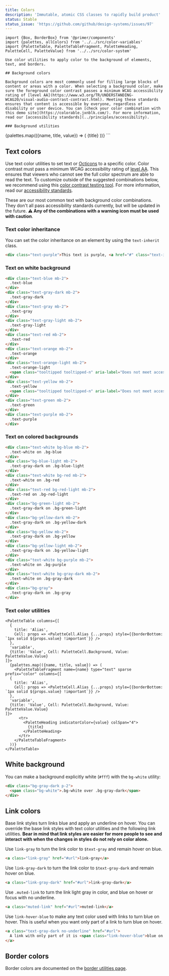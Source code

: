 ```yaml
---
title: Colors
description: 'Immutable, atomic CSS classes to rapidly build product'
status: Stable
status_issue: 'https://github.com/github/design-systems/issues/97'
---
```


```
import {Box, BorderBox} from '@primer/components'
import {palettes, allColors} from '../../src/color-variables'
import {PaletteTable, PaletteTableFragment, PaletteHeading, PaletteCell, PaletteValue} from '../../src/color-system'

Use color utilities to apply color to the background of elements, text, and borders.

## Background colors

Background colors are most commonly used for filling large blocks of content or areas with a color. When selecting a background color, make sure the foreground color contrast passes a minimum WCAG accessibility rating of [level AA](https://www.w3.org/TR/UNDERSTANDING-WCAG20/visual-audio-contrast-contrast.html). Meeting these standards ensures that content is accessible by everyone, regardless of disability or user device. You can [check your color combination with this demo site](https://colorable.jxnblk.com/). For more information, read our [accessibility standards](../principles/accessibility).

### Background utilities

```
<PaletteTable>
  {palettes.map(({name, title, value}) => (
    <PaletteTableFragment name={name} type="bg" sparse key={name}>
      <tr>
        <PaletteHeading indicatorColor={value} colSpan="4">
          {title}
        </PaletteHeading>
      </tr>
    </PaletteTableFragment>
  ))}
</PaletteTable>
```

## Text colors

Use text color utilities to set text or [Octicons](https://octicons.github.com) to a specific color. Color contrast must pass a minimum WCAG accessibility rating of [level AA](https://www.w3.org/TR/UNDERSTANDING-WCAG20/visual-audio-contrast-contrast.html). This ensures that viewers who cannot see the full color spectrum are able to read the text. To customize outside of the suggested combinations below, we recommend using this [color contrast testing tool](https://colorable.jxnblk.com/). For more information, read our [accessibility standards](../principles/accessibility).

These are our most common text with background color combinations. They don't all pass accessibility standards currently, but will be updated in the future. **⚠️ Any of the combinations with a warning icon must be used with caution**.

### Text color inheritance

You can set the color inheritance on an element by using the `text-inherit` class.

```html live
<div class="text-purple">This text is purple, <a href="#" class="text-inherit">including the link</a></div>
```

### Text on white background

```html live
<div class="text-blue mb-2">
  .text-blue
</div>
<div class="text-gray-dark mb-2">
  .text-gray-dark
</div>
<div class="text-gray mb-2">
  .text-gray
</div>
<div class="text-gray-light mb-2">
  .text-gray-light
</div>
<div class="text-red mb-2">
  .text-red
</div>
<div class="text-orange mb-2">
  .text-orange
</div>
<div class="text-orange-light mb-2">
  .text-orange-light
  <span class="tooltipped tooltipped-n" aria-label="Does not meet accessibility standards">⚠️</span>
</div>
<div class="text-yellow mb-2">
  .text-yellow
  <span class="tooltipped tooltipped-n" aria-label="Does not meet accessibility standards">⚠️</span>
</div>
<div class="text-green mb-2">
  .text-green
</div>
<div class="text-purple mb-2">
  .text-purple
</div>
```

### Text on colored backgrounds

```html live
<div class="text-white bg-blue mb-2">
  .text-white on .bg-blue
</div>
<div class="bg-blue-light mb-2">
  .text-gray-dark on .bg-blue-light
</div>
<div class="text-white bg-red mb-2">
  .text-white on .bg-red
</div>
<div class="text-red bg-red-light mb-2">
  .text-red on .bg-red-light
</div>
<div class="bg-green-light mb-2">
  .text-gray-dark on .bg-green-light
</div>
<div class="bg-yellow-dark mb-2">
  .text-gray-dark on .bg-yellow-dark
</div>
<div class="bg-yellow mb-2">
  .text-gray-dark on .bg-yellow
</div>
<div class="bg-yellow-light mb-2">
  .text-gray-dark on .bg-yellow-light
</div>
<div class="text-white bg-purple mb-2">
  .text-white on .bg-purple
</div>
<div class="text-white bg-gray-dark mb-2">
  .text-white on .bg-gray-dark
</div>
<div class="bg-gray">
  .text-gray-dark on .bg-gray
</div>
```

### Text color utilities

```
<PaletteTable columns={[
  {
    title: 'Alias',
    Cell: props => <PaletteCell.Alias {...props} style={{borderBottom: `1px solid ${props.value} !important`}} />
  },
  'variable',
  {title: 'Value', Cell: PaletteCell.Background, Value: PaletteValue.Value}
]}>
  {palettes.map(({name, title, value}) => (
    <PaletteTableFragment name={name} type="text" sparse prefix="color" columns={[
  {
    title: 'Alias',
    Cell: props => <PaletteCell.Alias {...props} style={{borderBottom: `1px solid ${props.value} !important`}} />
  },
  'variable',
  {title: 'Value', Cell: PaletteCell.Background, Value: PaletteValue.Value}
]}>
      <tr>
        <PaletteHeading indicatorColor={value} colSpan="4">
          {title}
        </PaletteHeading>
      </tr>
    </PaletteTableFragment>
  ))}
</PaletteTable>
```

## White background

You can make a background explicitly white (`#fff`) with the `bg-white` utility:

```html live
<div class="bg-gray-dark p-2">
  <span class="bg-white">.bg-white over .bg-gray-dark</span>
</div>
```

## Link colors

Base link styles turn links blue and apply an underline on hover. You can override the base link styles with text color utilities and the following link utilities. **Bear in mind that link styles are easier for more people to see and interact with when the changes in styles do not rely on color alone.**

Use `link-gray` to turn the link color to `$text-gray` and remain hover on blue.

```html live
<a class="link-gray" href="#url">link-gray</a>
```

Use `link-gray-dark` to turn the link color to `$text-gray-dark` and remain hover on blue.

```html live
<a class="link-gray-dark" href="#url">link-gray-dark</a>
```

Use `.muted-link` to turn the link light gray in color, and blue on hover or focus with no underline.

```html live
<a class="muted-link" href="#url">muted-link</a>
```

Use `link-hover-blue` to make any text color used with links to turn blue on hover. This is useful when you want only part of a link to turn blue on hover.

```html live
<a class="text-gray-dark no-underline" href="#url">
  A link with only part of it is <span class="link-hover-blue">blue on hover</span>.
</a>
```

## Border colors

Border colors are documented on the [border utilities page](../utilities/borders#border-width-style-and-color-utilities).
